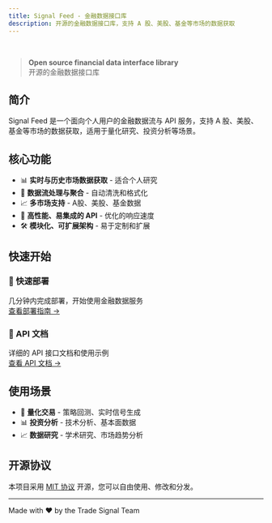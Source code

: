 ```yaml
---
title: Signal Feed - 金融数据接口库
description: 开源的金融数据接口库，支持 A 股、美股、基金等市场的数据获取
---
```


<br />

> **Open source financial data interface library**  
> 开源的金融数据接口库

## 简介

Signal Feed 是一个面向个人用户的金融数据流与 API 服务，支持 A 股、美股、基金等市场的数据获取，适用于量化研究、投资分析等场景。

## 核心功能

- 📊 **实时与历史市场数据获取** - 适合个人研究
- 🔄 **数据流处理与聚合** - 自动清洗和格式化
- 📈 **多市场支持** - A股、美股、基金数据
- 🚀 **高性能、易集成的 API** - 优化的响应速度
- 🛠️ **模块化、可扩展架构** - 易于定制和扩展

## 快速开始

<div className="grid grid-cols-1 md:grid-cols-2 gap-4 my-6">

<div className="p-4 border border-gray-200 dark:border-gray-700 rounded-lg">
<h3 className="text-lg font-semibold mb-2">🚀 快速部署</h3>
<div className="text-sm text-gray-600 dark:text-gray-400 mb-3">
几分钟内完成部署，开始使用金融数据服务
</div>
<a href="/signal-feed/geeting-started" className="text-emerald-600 hover:text-emerald-700 text-sm font-medium">
查看部署指南 →
</a>
</div>

<div className="p-4 border border-gray-200 dark:border-gray-700 rounded-lg">
<h3 className="text-lg font-semibold mb-2">📖 API 文档</h3>
<div className="text-sm text-gray-600 dark:text-gray-400 mb-3">
详细的 API 接口文档和使用示例
</div>
<a href="/signal-feed/api-reference" className="text-emerald-600 hover:text-emerald-700 text-sm font-medium">
查看 API 文档 →
</a>
</div>

</div>

## 使用场景

- 🤖 **量化交易** - 策略回测、实时信号生成
- 📊 **投资分析** - 技术分析、基本面数据
- 📈 **数据研究** - 学术研究、市场趋势分析

## 开源协议

本项目采用 [MIT 协议](https://opensource.org/licenses/MIT) 开源，您可以自由使用、修改和分发。

---

<div className="text-center text-sm text-gray-500 dark:text-gray-400 mt-8">
Made with ❤️ by the Trade Signal Team
</div>
